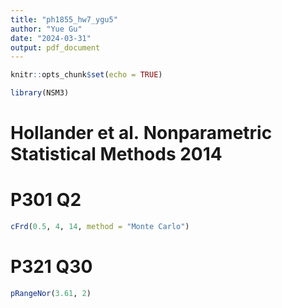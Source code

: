 ```yaml
---
title: "ph1855_hw7_ygu5"
author: "Yue Gu"
date: "2024-03-31"
output: pdf_document
---
```


```r
knitr::opts_chunk$set(echo = TRUE)

library(NSM3)
```


# Hollander et al. Nonparametric Statistical Methods 2014
# P301 Q2
```r
cFrd(0.5, 4, 14, method = "Monte Carlo")
```

# P321 Q30
```r
pRangeNor(3.61, 2)
```
